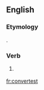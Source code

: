 ==English==

===Etymology===
{{suffix|convert|est|lang=en}}.

===Verb===
{{head|en}}

# {{context|archaic|lang=en}} {{en-archaic second-person singular of|convert|lang=en}}

[[fr:convertest]]